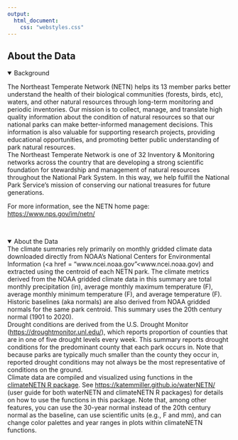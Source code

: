 ```yaml
---
output: 
  html_document:
    css: "webstyles.css"
---
```


## About the Data

<details open><summary>Background</summary>
The Northeast Temperate Network (NETN) helps its 13 member parks better understand the health of their biological communities (forests, birds, etc), waters, and other natural resources through long-term monitoring and periodic inventories. Our mission is to collect, manage, and translate high quality information about the condition of natural resources so that our national parks can make better-informed management decisions. This information is also valuable for supporting research projects, providing educational opportunities, and promoting better public understanding of park natural resources.
<br>
The Northeast Temperate Network is one of 32 Inventory & Monitoring networks across the country that are developing a strong scientific foundation for stewardship and management of natural resources throughout the National Park System. In this way, we help fulfill the National Park Service's mission of conserving our national treasures for future generations.

For more information, see the NETN home page: <a href="https://www.nps.gov/im/netn/">https://www.nps.gov/im/netn/</a>

</details>
<br>

<details open><summary>About the Data</summary>
The climate summaries rely primarily on monthly gridded climate data downloaded directly from NOAA's National Centers for Environmental Information (<a href = "www.ncei.noaa.gov"<www.ncei.noaa.gov</a>) and extracted using the centroid of each NETN park. The climate metrics derived from the NOAA gridded climate data in this summary are total monthly precipitation (in), average monthly maximum temperature (F), average monthly minimum temperature (F), and average temperature (F). Historic baselines (aka normals) are also derived from NOAA gridded normals for the same park centroid. This summary uses the 20th century normal (1901 to 2020). 
<br>
Drought conditions are derived from the U.S. Drought Monitor (<a href="https://droughtmonitor.unl.edu/">https://droughtmonitor.unl.edu/</a>), which reports proportion of counties that are in one of five drought levels every week. This summary reports drought conditions for the predominant county that each park occurs in. Note that because parks are typically much smaller than the county they occur in, reported drought conditions may not always be the most representative of conditions on the ground. 
<br>
Climate data are compiled and visualized using functions in the <a href="https://github.com/KateMMiller/climateNETN/">climateNETN R package</a>. See <a href="https://katemmiller.github.io/waterNETN/"> https://katemmiller.github.io/waterNETN/</a> (user guide for both waterNETN and climateNETN R packages) </a> for details on how to use the functions in this package. Note that, among other features, you can use the 30-year normal instead of the 20th century normal as the baseline, can use scientific units (e.g., F and mm), and can change color palettes and year ranges in plots within climateNETN functions. 
</details>
